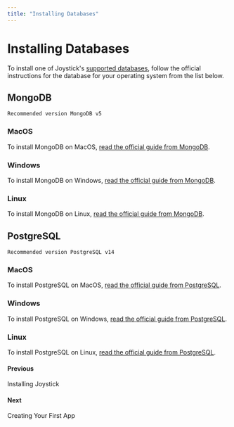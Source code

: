 ```yaml
---
title: "Installing Databases"
---
```


# Installing Databases

To install one of Joystick's [supported databases](databases/providers), follow the official instructions for the database for your operating system from the list below.

## MongoDB

    Recommended version MongoDB v5

### MacOS

To install MongoDB on MacOS, [read the official guide from MongoDB](https://www.mongodb.com/docs/manual/tutorial/install-mongodb-on-os-x/#install-mongodb-community-edition).

### Windows

To install MongoDB on Windows, [read the official guide from MongoDB](https://www.mongodb.com/docs/manual/tutorial/install-mongodb-on-windows/#install-mongodb-community-edition).

### Linux

To install MongoDB on Linux, [read the official guide from MongoDB](https://www.mongodb.com/docs/manual/administration/install-on-linux/).

## PostgreSQL

    Recommended version PostgreSQL v14

### MacOS

To install PostgreSQL on MacOS, [read the official guide from PostgreSQL](https://www.postgresql.org/download/macosx/).

### Windows

To install PostgreSQL on Windows, [read the official guide from PostgreSQL](https://www.postgresql.org/download/windows/).

### Linux

To install PostgreSQL on Linux, [read the official guide from PostgreSQL](https://www.postgresql.org/download/linux/).

[](getting-started-tutorial/installing-joystick)

#### Previous

Installing Joystick

[](getting-started-tutorial/creating-your-first-app)

#### Next

Creating Your First App

